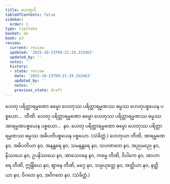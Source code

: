 ```yaml
---
title: ဟေတွာဒိ
tableOfContents: false
sidebar:
  order: 1
type: tipitaka
basket: ab
book: p3
review:
  current: review
  updated: '2025-10-23T09:21:19.332463'
  updated_by: ''
  notes: ''
  history:
  - state: review
    date: '2025-10-23T09:21:19.332463'
    updated_by: ''
    notes: ''
    previous_state: draft
---
```



<ReviewStatus review={frontmatter.review} showDetails={true} />

<HypothesisAnnotation frontmatter={frontmatter} />

<DynamicBreadcrumb />

<Division number="385" book="p3" e="ch" v="39" p="283">

<Paragraph number="826" book="p3">
ဟေတု ပရိတ္တာရမ္မဏော ဓမ္မော ဟေတုဿ ပရိတ္တာရမ္မဏဿ ဓမ္မဿ ဟေတုပစ္စယေန ပစ္စယော…  တီဏိ.
</Paragraph>

<Paragraph number="827" book="p3">
ဟေတု ပရိတ္တာရမ္မဏော ဓမ္မော ဟေတုဿ ပရိတ္တာရမ္မဏဿ ဓမ္မဿ အာရမ္မဏပစ္စယေန ပစ္စယော…  နဝ.
</Paragraph>

<Paragraph number="828" book="p3">
ဟေတု ပရိတ္တာရမ္မဏော ဓမ္မော ဟေတုဿ ပရိတ္တာရမ္မဏဿ ဓမ္မဿ အဓိပတိပစ္စယေန ပစ္စယော. (သံခိတ္တံ.)
</Paragraph>

</Division>
<Division number="386" book="p3" e="ch" v="39" p="283">

<Paragraph number="829" book="p3">
ဟေတုယာ တီဏိ, အာရမ္မဏေ နဝ, အဓိပတိယာ နဝ, အနန္တရေ နဝ, သမနန္တရေ နဝ, သဟဇာတေ နဝ, အညမညေ နဝ, နိဿယေ နဝ, ဥပနိဿယေ နဝ, အာသေဝနေ နဝ, ကမ္မေ တီဏိ, ဝိပါကေ နဝ, အာဟာရေ တီဏိ, ဣန္ဒြိယေ နဝ, ဈာနေ တီဏိ, မဂ္ဂေ နဝ, သမ္ပယုတ္တေ နဝ, အတ္ထိယာ နဝ, နတ္ထိယာ နဝ, ဝိဂတေ နဝ, အဝိဂတေ နဝ. (သံခိတ္တံ.)
</Paragraph>
</Division>